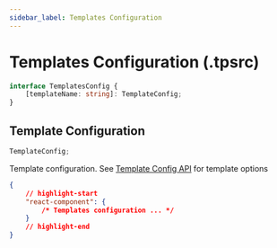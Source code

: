 ```yaml
---
sidebar_label: Templates Configuration
---
```


# Templates Configuration (.tpsrc)

```ts title="Type"
interface TemplatesConfig {
	[templateName: string]: TemplateConfig;
}
```

## Template Configuration

```ts title="Type"
TemplateConfig;
```

Template configuration. See [Template Config API](./template) for template
options

```json title=".tps/.tpsrc"
{
	// highlight-start
	"react-component": {
		/* Templates configuration ... */
	}
	// highlight-end
}
```
